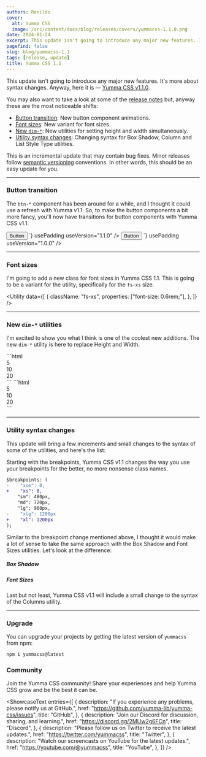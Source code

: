 ```yaml
---
authors: Renildo
cover:
  alt: Yumma CSS
  image: /src/content/docs/blog/releases/covers/yummacss-1.1.0.png
date: 2024-01-24
excerpt: This update isn't going to introduce any major new features. It's more about syntax changes. Anyway, here it is — [Yumma CSS v1.1.0](https://github.com/yumma-lib/yumma-css/releases/tag/v1.1.0).
pagefind: false
slug: blog/yummacss-1.1
tags: [release, update]
title: Yumma CSS 1.1
---
```


This update isn't going to introduce any major new features. It's more about syntax changes. Anyway, here it is — [Yumma CSS v1.1.0](https://github.com/yumma-lib/yumma-css/releases/tag/v1.1.0).

You may also want to take a look at some of the [release notes](https://github.com/yumma-lib/yumma-css/releases/tag/v1.1.0) but, anyway these are the most noticeable shifts:

- [Button transition](#button-transition): New button component animations.
- [Font sizes](#font-sizes): New variant for font sizes.
- [New `dim-*`](#new-dim--utilities): New utilities for setting height and width simultaneously.
- [Utility syntax changes](#utility-syntax-changes): Changing syntax for Box Shadow, Column and List Style Type utilities.

This is an incremental update that may contain bug fixes. Minor releases follow [semantic versioning](https://docs.npmjs.com/about-semantic-versioning) conventions. In other words, this should be an easy update for you.

---

### Button transition

The `btn-*` component has been around for a while, and I thought it could use a refresh with Yumma v1.1. So, to make the button components a bit more fancy, you'll now have transitions for button components with Yumma CSS v1.1.

<Tabs>
  <TabItem value="now" label="Now">
    <Live
      data={`<div class="ins">
        <button class="btn-pink t-white">Button</button>
      </div>`}
      usePadding
      useVersion="1.1.0"
    />
  </TabItem>
  <TabItem value="then" label="Then">
    <Live
      data={`<div class="ins">
        <button class="btn-pink t-white">Button</button>
      </div>`}
      usePadding
      useVersion="1.0.0"
    />
  </TabItem>
</Tabs>

---

### Font sizes

I'm going to add a new class for font sizes in Yumma CSS 1.1. This is going to be a variant for the utility, specifically for the `fs-xs` size.

<Utility
  data={[
    {
      className: "fs-xs",
      properties: ["font-size: 0.6rem;"],
    },
  ]}
/>

---

### New `dim-*` utilities

I'm excited to show you what I think is one of the coolest new additions. The new `dim-*` utility is here to replace Height and Width.

<Tabs>
  <TabItem value="now" label="Now">
    ```html
    <div class="dim-5 ...">5</div>
    <div class="dim-10 ...">10</div>
    <div class="dim-20 ...">20</div>
    ```
  </TabItem>
  <TabItem value="then" label="Then">
    ```html
    <div class="h-5 w-5 w-5 ...">5</div>
    <div class="h-10 h-10 w-10 ...">10</div>
    <div class="h-20 h-20 w-20 ...">20</div>
    ```
  </TabItem>
</Tabs>

---

### Utility syntax changes

This update will bring a few increments and small changes to the syntax of some of the utilities, and here's the list:

Starting with the breakpoints, Yumma CSS v1.1 changes the way you use your breakpoints for the better, no more nonsense class names.

```diff
$breakpoints: (
-    "xsm": 0,
+    "xs": 0,
    "sm": 480px,
    "md": 720px,
    "lg": 960px,
-    "xlg": 1200px
+    "xl": 1200px
);
```

Similar to the breakpoint change mentioned above, I thought it would make a lot of sense to take the same approach with the Box Shadow and Font Sizes utilities. Let's look at the difference:

##### Box Shadow

<Tabs>
  <TabItem value="now" label="Now">
    <Utility
      data={[
        {
          className: "bs-xs",
          properties: ["box-shadow: 1px 3px 5px -3px rgba(0,0,0,0.1);"],
        },
        {
          className: "bs-xl",
          properties: ["box-shadow: 1px 3px 5px 2px rgba(0,0,0,0.1);"],
        },
      ]}
    />
  </TabItem>
  <TabItem value="then" label="Then">
    <Utility
      data={[
        {
          className: "bs-xsm",
          properties: ["box-shadow: 1px 3px 5px -3px rgba(0,0,0,0.1);"],
        },
        {
          className: "bs-xlg",
          properties: ["box-shadow: 1px 3px 5px 2px rgba(0,0,0,0.1);"],
        },
      ]}
    />
  </TabItem>
</Tabs>

##### Font Sizes

<Tabs>
  <TabItem value="now" label="Now">
    <Utility
      data={[
        {
          className: "fs-xl",
          properties: ["font-size: 3rem;"],
        },
      ]}
    />
  </TabItem>
  <TabItem value="then" label="Then">
    <Utility
      data={[
        {
          className: "fs-xlg",
          properties: ["font-size: 3rem;"],
        },
      ]}
    />
  </TabItem>
</Tabs>

Last but not least, Yumma CSS v1.1 will include a small change to the syntax of the Columns utility.

<Tabs>
  <TabItem value="now" label="Now">
    <Utility
      data={[
        {
          className: "cols-*",
          properties: ["columns: *;"],
        },
      ]}
    />
  </TabItem>
  <TabItem value="then" label="Then">
    <Utility
      data={[
        {
          className: "col-*",
          properties: ["columns: *;"],
        },
      ]}
    />
  </TabItem>
</Tabs>

---

### Upgrade

You can upgrade your projects by getting the latest version of `yummacss` from npm:

```bash
npm i yummacss@latest
```

### Community

Join the Yumma CSS community! Share your experiences and help Yumma CSS grow and be the best it can be.

<ShowcaseText
  entries={[
    {
      description:
        "If you experience any problems, please notify us at GitHub.",
      href: "https://github.com/yumma-lib/yumma-css/issues",
      title: "GitHub",
    },
    {
      description: "Join our Discord for discussion, sharing, and learning.",
      href: "https://discord.gg/2MUw2g6FCn",
      title: "Discord",
    },
    {
      description: "Please follow us on Twitter to receive the latest updates.",
      href: "https://twitter.com/yummacss",
      title: "Twitter",
    },
    {
      description: "Watch our screencasts on YouTube for the latest updates.",
      href: "https://youtube.com/@yummacss",
      title: "YouTube",
    },
  ]}
/>
